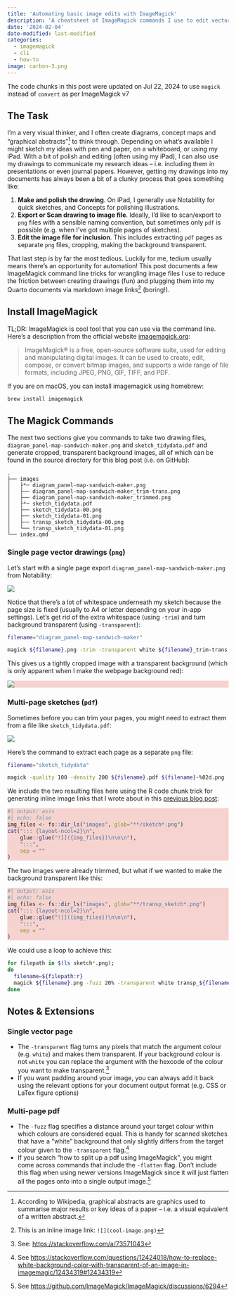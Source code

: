 ```yaml
---
title: 'Automating basic image edits with ImageMagick'
description: 'A cheatsheet of ImageMagick commands I use to edit vector drawings from my iPad for inclusion in (Quarto markdown) documents, presentations and webpages'
date: '2024-02-04'
date-modified: last-modified
categories:
  - imagemagick
  - cli
  - how-to
image: carbon-3.png
---
```


<!-- https://carbon.now.sh/?bg=rgba%28255%2C255%2C255%2C1%29&t=blackboard&wt=none&l=application%2Fx-sh&width=320&ds=false&dsyoff=20px&dsblur=68px&wc=true&wa=false&pv=69px&ph=55px&ln=false&fl=1&fm=Hack&fs=14px&lh=133%25&si=false&es=2x&wm=false&code=magick%2520input.png%2520-trim%2520-transparent%2520-fuzz%2520output.png -->

::: {.callout-note}
The code chunks in this post were updated on Jul 22, 2024 to use `magick` instead of `convert` as per ImageMagick v7
:::

## The Task

I'm a very visual thinker, and I often create diagrams, concept maps and "graphical abstracts"[^1] to think through. Depending on what's available I might sketch my ideas with pen and paper, on a whiteboard, or using my iPad. With a bit of polish and editing (often using my iPad), I can also use my drawings to communicate my research ideas -- i.e. including them in presentations or even journal papers. However, getting my drawings into my documents has always been a bit of a clunky process that goes something like:

1. **Make and polish the drawing**. On iPad, I generally use Notability for quick sketches, and Concepts for polishing illustrations.
2. **Export or Scan drawing to image file**. Ideally, I'd like to scan/export to `png` files with a sensible naming convention, but sometimes only `pdf` is possible (e.g. when I've got multiple pages of sketches).
3. **Edit the image file for inclusion**. This includes extracting `pdf` pages as separate `png` files, cropping, making the background transparent.

[^1]: According to Wikipedia, graphical abstracts are graphics used to summarise major results or key ideas of a paper -- i.e. a visual equivalent of a written abstract.

That last step is by far the most tedious. Luckily for me, tedium usually means there's an opportunity for automation! This post documents a few ImageMagick command line tricks for wrangling image files I use to reduce the friction between creating drawings (fun) and plugging them into my Quarto documents via markdown image links[^2] (boring!).

[^2]: This is an inline image link: `![](cool-image.png)`

## Install ImageMagick

TL;DR: ImageMagick is cool tool that you can use via the command line. Here's a description from the official website [imagemagick.org](https://imagemagick.org/):

> ImageMagick® is a free, open-source software suite, used for editing and manipulating digital images. It can be used to create, edit, compose, or convert bitmap images, and supports a wide range of file formats, including JPEG, PNG, GIF, TIFF, and PDF.

If you are on macOS, you can install imagemagick using homebrew:

```bash
brew install imagemagick
```

## The Magick Commands

The next two sections give you commands to take two drawing files, `diagram_panel-map-sandwich-maker.png` and `sketch_tidydata.pdf` and generate cropped, transparent background images, all of which can be found in the source directory for this blog post (i.e. on GitHub):
```terminal
.
├── images
│   ├*─ diagram_panel-map-sandwich-maker.png
│   ├── diagram_panel-map-sandwich-maker_trim-trans.png
│   ├── diagram_panel-map-sandwich-maker_trimmed.png
│   ├*─ sketch_tidydata.pdf
│   ├── sketch_tidydata-00.png
│   ├── sketch_tidydata-01.png
│   ├── transp_sketch_tidydata-00.png
│   └── transp_sketch_tidydata-01.png
└── index.qmd
```

### Single page vector drawings (`png`)

Let's start with a single page export `diagram_panel-map-sandwich-maker.png` from Notability:

![](images/screenshot-png-preview.png)

Notice that there's a lot of whitespace underneath my sketch because the page size is fixed (usually to A4 or letter depending on your in-app settings). Let's get rid of the extra whitespace (using `-trim`) and turn background transparent (using `-transparent`):

```.zsh
filename="diagram_panel-map-sandwich-maker"
```

```.zsh
magick ${filename}.png -trim -transparent white ${filename}_trim-trans.png
```

This gives us a tightly cropped image with a transparent background (which is only apparent when I make the webpage background red):

:::{style="background-color: #f7d3cf;"}
![](images/diagram_panel-map-sandwich-maker_trim-trans.png)
:::

### Multi-page sketches (`pdf`)

Sometimes before you can trim your pages, you might need to extract them from a file like `sketch_tidydata.pdf`:

![](images/screenshot-pdf-viewer.png)

Here's the command to extract each page as a separate `png` file:

```.zsh
filename="sketch_tidydata"
```

```.zsh
magick -quality 100 -density 200 ${filename}.pdf ${filename}-%02d.png
```

We include the two resulting files here using the R code chunk trick for generating inline image links that I wrote about in this [previous blog post](https://www.cynthiahqy.com/posts/layout-folder-images/):

:::{style="background-color: #f7d3cf;"}
```r
#| output: asis
#| echo: false
img_files <- fs::dir_ls("images", glob="**/sketch*.png")
cat("::: {layout-ncol=2}\n",
    glue::glue("![]({img_files})\n\n\n"),
    ":::",
    sep = ""
)
```
:::

The two images were already trimmed, but what if we wanted to make the background transparent like this:

:::{style="background-color: #f7d3cf;"}
```r
#| output: asis
#| echo: false
img_files <- fs::dir_ls("images", glob="**/transp_sketch*.png")
cat("::: {layout-ncol=2}\n",
    glue::glue("![]({img_files})\n\n\n"),
    ":::",
    sep = ""
)
```
:::

We could use a loop to achieve this:

```.zsh
for filepath in $(ls sketch*.png);
do
  filename=${filepath:r}
  magick ${filename}.png -fuzz 20% -transparent white transp_${filename}.png;
done
```

## Notes & Extensions

### Single vector page
- The `-transparent` flag turns any pixels that match the argument colour (e.g. `white`) and makes them transparent. If your background colour is not `white` you can replace the argument with the hexcode of the colour you want to make transparent.^[See: <https://stackoverflow.com/a/73571043>]
- If you want padding around your image, you can always add it back using the relevant options for your document output format (e.g. CSS or LaTex figure options)

### Multi-page pdf

- The `-fuzz` flag specifies a distance around your target colour within which colours are considered equal. This is handy for scanned sketches that have a "white" background that only slightly differs from the target colour given to the `-transparent` flag.^[See <https://stackoverflow.com/questions/12424018/how-to-replace-white-background-color-with-transparent-of-an-image-in-imagemagic/12434319#12434319>]
- If you search "how to split up a pdf using ImageMagick", you might come across commands that include the `-flatten` flag. Don't include this flag when using newer versions ImageMagick since it will just flatten all the pages onto into a single output image.^[See <https://github.com/ImageMagick/ImageMagick/discussions/6294>]